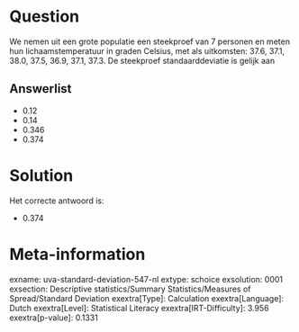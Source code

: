 Question
========

We nemen uit een grote populatie een steekproef van 7 personen en meten
hun lichaamstemperatuur in graden Celsius, met als uitkomsten: 37.6,
37.1, 38.0, 37.5, 36.9, 37.1, 37.3. De steekproef standaarddeviatie is
gelijk aan

Answerlist
----------

* 0.12
* 0.14
* 0.346
* 0.374

Solution
========

Het correcte antwoord is: 

* 0.374

Meta-information
================
exname: uva-standard-deviation-547-nl
extype: schoice
exsolution: 0001
exsection: Descriptive statistics/Summary Statistics/Measures of Spread/Standard Deviation
exextra[Type]: Calculation
exextra[Language]: Dutch
exextra[Level]: Statistical Literacy
exextra[IRT-Difficulty]: 3.956
exextra[p-value]: 0.1331
